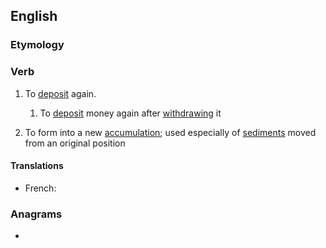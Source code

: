 ==English==

===Etymology===
{{prefix|en|re|deposit}}

===Verb===
{{en-verb}}

# {{lb|en|transitive}} To [[deposit]] again.
## {{lb|en|transitive}} To [[deposit]] money again after [[withdraw]]ing it
# {{lb|en|intransitive|geology|chemistry}} To form into a new [[accumulation]]; used especially of [[sediment]]s moved from an original position

====Translations====
{{trans-top|all senses}}
* French: {{t+|fr|redéposer}}
{{trans-mid}}
{{trans-bottom}}

===Anagrams===
* {{anagrams|en|peridotes|reposited|reptoside}}